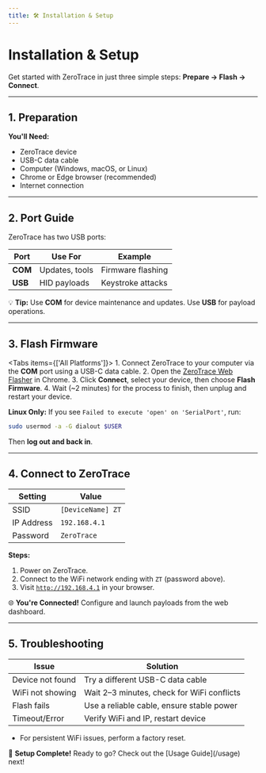 ```yaml
---
title: 🛠️ Installation & Setup
---
```



# Installation & Setup

Get started with ZeroTrace in just three simple steps: **Prepare → Flash → Connect**.

---

## 1. Preparation

**You'll Need:**
- ZeroTrace device
- USB-C data cable
- Computer (Windows, macOS, or Linux)
- Chrome or Edge browser (recommended)
- Internet connection

---

## 2. Port Guide

ZeroTrace has two USB ports:

| Port | Use For           | Example           |
|------|-------------------|-------------------|
| **COM** | Updates, tools     | Firmware flashing |
| **USB** | HID payloads       | Keystroke attacks |

<Callout type="info">
    💡 <b>Tip:</b> Use <b>COM</b> for device maintenance and updates. Use <b>USB</b> for payload operations.
</Callout>

---

## 3. Flash Firmware

<Tabs items={['All Platforms']}>
    <Tab value="All Platforms">
        1. Connect ZeroTrace to your computer via the **COM** port using a USB-C data cable.
        2. Open the [ZeroTrace Web Flasher](https://dashboard.zerotrace.pw/) in Chrome.
        3. Click **Connect**, select your device, then choose **Flash Firmware**.
        4. Wait (~2 minutes) for the process to finish, then unplug and restart your device.
    </Tab>
</Tabs>

**Linux Only:**
If you see `Failed to execute 'open' on 'SerialPort'`, run:
```bash
sudo usermod -a -G dialout $USER
```
Then **log out and back in**.

---

## 4. Connect to ZeroTrace

| Setting      | Value                  |
|--------------|------------------------|
| SSID         | `[DeviceName] ZT`      |
| IP Address   | `192.168.4.1`          |
| Password     | `ZeroTrace`            |

**Steps:**
1. Power on ZeroTrace.
2. Connect to the WiFi network ending with `ZT` (password above).
3. Visit [`http://192.168.4.1`](http://192.168.4.1) in your browser.

<Callout type="success">
    🌐 <b>You're Connected!</b> Configure and launch payloads from the web dashboard.
</Callout>

---

## 5. Troubleshooting

| Issue                | Solution                                   |
|----------------------|--------------------------------------------|
| Device not found     | Try a different USB-C data cable           |
| WiFi not showing     | Wait 2–3 minutes, check for WiFi conflicts |
| Flash fails          | Use a reliable cable, ensure stable power  |
| Timeout/Error        | Verify WiFi and IP, restart device         |

- For persistent WiFi issues, perform a factory reset.

<Callout type="success">
    🎉 <b>Setup Complete!</b> Ready to go? Check out the [Usage Guide](/usage) next!
</Callout>